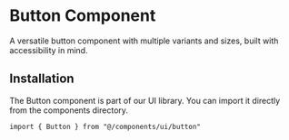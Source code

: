 # Button Component

A versatile button component with multiple variants and sizes, built with accessibility in mind.

## Installation

The Button component is part of our UI library. You can import it directly from the components directory.

```tsx
import { Button } from "@/components/ui/button"